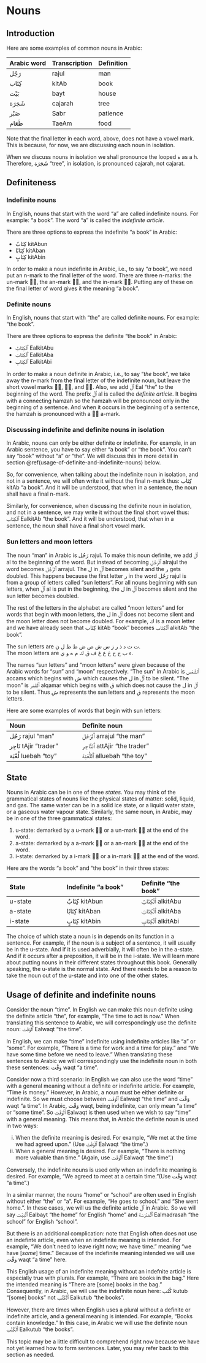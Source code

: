 # Nouns
<!-- title not called "Common nouns" because concepts are general to all nouns. However, only common nouns are discussed here.-->
## Introduction

Here are some examples of common nouns in Arabic:

Arabic word | Transcription|Definition
:-----------|:-----------|:----------------
[رَجُل]{.ar}  |[rajul]{.trn}     |man
[كِتَاب]{.ar} |[kitAb]{.trn}     |book
[بَيْت]{.ar}  |[bayt]{.trn}      |house
[شَجَرَة]{.ar} |[cajarah]{.trn}   |tree
[صَبْر]{.ar}  |[Sabr]{.trn}      |patience
[طَعَام]{.ar} |[TaeAm]{.trn}     |food

Note that the final letter in each word, above, does not have a vowel mark. This is because, for now, we are discussing each noun in isolation. 

When we discuss nouns in isolation we shall pronounce the looped [ة]{.ar} as a [h]{.trn}. Therefore, 
[شَجَرَة]{.ar} "tree", in isolation, is pronounced [cajarah]{.trn}, not [cajarat]{.trn}.

## Definiteness

### Indefinite nouns

In English, nouns that start with the word "a" are called indefinite nouns. For example: "a book". The word "a" is called the _indefinite article_.

There are three options to express the indefinite "a book" in Arabic:  

+ [كِتَابٌ]{.ar} [kitAbun]{.trn}
+ [كِتَابًا]{.ar} [kitAban]{.trn}
+ [كِتَابٍ]{.ar} [kitAbin]{.trn} 

In order to make a noun indefinite in Arabic, i.e., to say "_a_ book", we need put an [n]{.trn}-mark to the final letter of the word. There are three [n]{.trn}-marks: the [un]{.trn}-mark [◌ٌ]{.ar}, the [an]{.trn}-mark [◌ً]{.ar}, and the [in]{.trn}-mark [◌ٍ]{.ar}. Putting any of these on the final letter of word gives it the meaning "a book".

### Definite nouns

In English, nouns that start with "the" are called definite nouns. For example: "the book".

There are three options to express the definite "the book" in Arabic:  

+ [ٱَلْكِتَابُ]{.ar} [EalkitAbu]{.trn}
+ [ٱَلْكِتَابَ]{.ar} [EalkitAba]{.trn}
+ [ٱَلْكِتَابِ]{.ar} [EalkitAbi]{.trn}

In order to make a noun definite in Arabic, i.e., to say "_the_ book", we take away the [n]{.trn}-mark from the final letter of the indefinite noun, but leave the short vowel marks [◌ُ]{.ar}, [◌َ]{.ar}, and [◌ِ]{.ar}. Also, we add [ٱَلْ]{.ar} [Eal]{.trn} "the" to the beginning of the word. 
The prefix [ٱَلْ]{.ar} [al]{.trn} is called the *definite article*.
It begins with a connecting [hamzah]{.trn} so the [hamzah]{.trn} will be pronounced only in the beginning of a sentence. And when it occurs in the beginning of a sentence, the [hamzah]{.trn} is pronounced with a [◌َ]{.ar} a-mark.

### Discussing indefinite and definite nouns in isolation

In Arabic, nouns can only be either definite or indefinite. For example, in an Arabic sentence, you have to say either "a book" or "the book". You can't say "book" without "a" or "the". We will discuss this in more detail in section\ \@ref(usage-of-definite-and-indefinite-nouns) below.

So, for convenience, when talking about the indefinite noun in isolation, and not in a sentence, we will often write it without the final [n]{.trn}-mark thus: [كِتَاب]{.ar} [kitAb]{.trn} "a book". And it will be understood, that when in a sentence, the noun shall have a final [n]{.trn}-mark.

Similarly, for convenience, when discussing the definite noun in isolation, and not in a sentence, we may write it without the final short vowel thus: [ٱَلْكِتَاب]{.ar} [EalkitAb]{.trn} "the book".
And it will be understood, that when in a sentence, the noun shall have a final short vowel mark.

### Sun letters and moon letters

The noun “man” in Arabic is [رَجُل]{.ar} [rajul]{.trn}. To make this noun definite, we add [ٱَلْ]{.ar} [al]{.trn} to the beginning of the word. But instead of becoming [ٱَلْرَجُل]{.ar} [alrajul]{.trn} the word becomes [ٱَلرَّجُل]{.ar} [arrajul]{.trn}. The [ل]{.ar} in [ٱَلْ]{.ar} becomes silent and the [ر]{.ar} gets doubled. This happens because the first letter [ر]{.ar} in the word [رَجُل]{.ar} [rajul]{.trn} is from a group of letters called "sun letters". For all nouns beginning with sun letters, when [ٱَلْ]{.ar} [al]{.trn} is put in the beginning, the [ل]{.ar} in [ٱَلْ]{.ar} becomes silent and the sun letter becomes doubled.

The rest of the letters in the alphabet are called "moon letters" and for words that begin with moon letters, the [ل]{.ar} in [ٱَلْ]{.ar} does not become silent and the moon letter does not become doubled. For example, [ك]{.ar} is a moon letter and we have already seen that [كِتَاب]{.ar} [kitAb]{.trn} "book" becomes [ٱَلْكِتَاب]{.ar} [alkitAb]{.trn} "the book".

The sun letters are [ت ث د ذ ر ز س ش ص ض ط ظ ل ن]{.ar}.  
The moon letters are [ء ب ج ح خ ع غ ف ق ك م ه و ي]{.ar}.

The names "sun letters" and "moon letters" were given because of the Arabic words for "sun" and "moon" respectively. "The sun" in Arabic is [ٱَلشَّمْس]{.ar} [accams]{.trn} which begins with [ش]{.ar} which causes the [ل]{.ar} in [ٱَلْ]{.ar} to be silent. "The moon" is [ٱَلْقَمَر]{.ar} [alqamar]{.trn} which begins with [ق]{.ar} which does not cause the [ل]{.ar} in [ٱَلْ]{.ar} to be silent. Thus [ش]{.ar} represents the sun letters and [ق]{.ar} represents the moon letters.

Here are some examples of words that begin with sun letters:

Noun | Definite noun
:-----------|:-----------
[رَجُل]{.ar} [rajul]{.trn} "man" | [ٱَلرَّجُل]{.ar} [arrajul]{.trn} "the man"  
[تَاجِر]{.ar} [tAjir]{.trn} "trader" | [ٱَلتَّاجِر]{.ar} [attAjir]{.trn} "the trader"  
[لُعْبَة]{.ar} [luebah]{.trn} "toy" | [ٱَللُّعْبَة]{.ar} [alluebah]{.trn} "the toy"  

## State

Nouns in Arabic can be in one of three _states_. You may think of the grammatical states of nouns like the physical states of matter: solid, liquid, and gas. The same water can be in a solid ice state, or a liquid water state, or a gaseous water vapour state. Similarly, the same noun, in Arabic, may be in one of the three grammatical states:

1. u-state: demarked by a [u]{.trn}-mark [◌ُ]{.ar} or a [un]{.trn}-mark [◌ٌ]{.ar} at the end of the word.
2. a-state: demarked by a [a]{.trn}-mark [◌َ]{.ar} or a [an]{.trn}-mark [◌ً]{.ar} at the end of the word.
3. i-state: demarked by a [i]{.trn}-mark [◌ِ]{.ar} or a [in]{.trn}-mark [◌ٍ]{.ar} at the end of the word.

Here are the words "a book" and "the book" in their three states:

State         | Indefinite "a book" | Definite "the book"
:-------------|:-----------------|:--------------
u-state       |[كِتَابٌ]{.ar} [kitAbun]{.trn}  |[ٱَلْكِتَابُ]{.ar} [alkitAbu]{.trn} 
a-state       |[كِتَابًا]{.ar} [kitAban]{.trn} |[ٱَلْكِتَابَ]{.ar} [alkitAba]{.trn} 
i-state       |[كِتَابٍ]{.ar} [kitAbin]{.trn}  |[ٱَلْكِتَابِ]{.ar} [alkitAbi]{.trn} 


The choice of which state a noun is in depends on its function in a sentence. For example, if the noun is a subject of a sentence, it will usually be in the u-state. And if it is used adverbially, it will often be in the a-state. And if it occurs after a preposition, it will be in the i-state. We will learn more about putting nouns in their different states throughout this book. 
Generally speaking, the u-state is the normal state. And there needs to be a reason to take the noun out of the u-state and into one of the other states.

<!--
Don't use because english uses different words, not modifying the ending of the same word:
By the way, some English words have state too: the words The words "he" and "him" refer to the same person. But sometimes we will use "he" and sometimes we will use "him", depending on the function of the word in the sentence. For example,

+ "He talked to the man." The word "he" is used here because it is the subject.
+ "The man gave the book to him." The word "him" is used here because it comes after the preposition "to".

In English grammar, _state_ is called _case_ instead. The above examples in English may help you in understanding the concept of _state_ in Arabic.
-->

## Usage of definite and indefinite nouns

Consider the noun "time". In English we can make this noun definite using the definite article "the", for example, "The time to act is now." When translating this sentence to Arabic, we will correspondingly use the definite noun: [ٱَلْوَقْت]{.ar} [Ealwaqt]{.trn} "the time".

In English, we can make "time" indefinite using indefinite articles like "a" or "some". For example, "There is a time for work and a time for play." and "We have some time before we need to leave." When translating these sentences to Arabic we will correspondingly use the indefinite noun in both these sentences: [وَقْت]{.ar} [waqt]{.trn} "a time".

Consider now a third scenario: in English we can also use the word "time" with a general meaning without a definite or indefinite article. For example, "Time is money." However, in Arabic, a noun must be either definite or indefinite. So we must choose between [ٱَلْوَقْت]{.ar} [Ealwaqt]{.trn} "the time" and [وَقْت]{.ar} [waqt]{.trn} "a time". In Arabic, [وَقْت]{.ar} [waqt]{.trn}, being indefinite, can only mean "a time" or "some time". So [ٱَلْوَقْت]{.ar} [Ealwaqt]{.trn} is then used when we wish to say "time" with a general meaning. This means that, in Arabic the definite noun is used in two ways: 

i. When the definite meaning is desired. For example, "We met at the time we had agreed upon." (Use [ٱَلْوَقْت]{.ar} [Ealwaqt]{.trn} "the time".)
ii. When a general meaning is desired. For example, "There is nothing more valuable than time." (Again, use [ٱَلْوَقْت]{.ar} [Ealwaqt]{.trn} "the time".)

Conversely, the indefinite nouns is used only when an indefinite meaning is desired. For example, "We agreed to meet at a certain time."(Use [وَقْت]{.ar} [waqt]{.trn} "a time".)

In a similar manner, the nouns "home" or "school" are often used in English without either "the" or "a". For example, "He goes to school." and "She went home.". In these cases, we will us the definite article [ٱَلْ]{.ar} in Arabic. So we will say [ٱَلْبَيْت]{.ar} [Ealbayt]{.trn} "the home" for English "home" and [ٱَلْمَدْرَسَة]{.ar} [Ealmadrasah]{.trn} "the school" for English "school".

But there is an additional complication: note that English often does not use an indefinte article, even when an indefinite meaning is intended. For example, "We don't need to leave right now; we have time." meaning "we have [_some_] time." Because of the indefinite meaning intended we will use [وَقْت]{.ar} [waqt]{.trn} "a time" here.

This English usage of an indefinite meaning without an indefnite article is especially true with plurals. For example, "There are books in the bag." Here the intended meaning is "There are [some] books in the bag." Consequently, in Arabic, we will use the indefinite noun here: [كُتُب]{.ar} [kutub]{.trn} "[some] books" not [ٱَلْكُتُب]{.ar} [Ealkutub]{.trn} "the books".

However, there are times when English uses a plural without a definite or indefinite article, and a general meaning is intended. For example, "Books contain knowledge." In this case, in Arabic we will use the definite noun [ٱَلْكُتُب]{.ar} [Ealkutub]{.trn} "the books".

This topic may be a little difficult to comprehend right now because we have not yet learned how to form sentences. Later, you may refer back to this section as needed.


